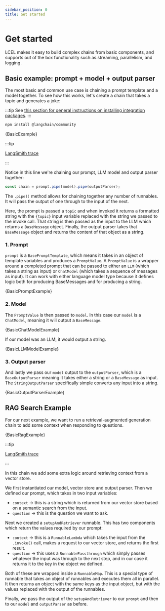 ```yaml
---
sidebar_position: 0
title: Get started
---
```



# Get started

LCEL makes it easy to build complex chains from basic components, and supports out of the box functionality such as streaming, parallelism, and logging.

## Basic example: prompt + model + output parser

The most basic and common use case is chaining a prompt template and a model together. To see how this works, let's create a chain that takes a topic and generates a joke:

:::tip
See [this section for general instructions on installing integration packages](/docs/get_started/installation#installing-integration-packages).
:::

```bash npm2yarn
npm install @langchain/community
```

<CodeBlock language="typescript">{BasicExample}</CodeBlock>

:::tip

[LangSmith trace](https://smith.langchain.com/public/dcac6d79-5254-4889-a974-4b3abaf605b4/r)

:::

Notice in this line we're chaining our prompt, LLM model and output parser together:

```typescript
const chain = prompt.pipe(model).pipe(outputParser);
```

The `.pipe()` method allows for chaining together any number of runnables. It will pass the output of one through to the input of the next.

Here, the prompt is passed a `topic` and when invoked it returns a formatted string with the `{topic}` input variable replaced with the string we passed to the invoke call.
That string is then passed as the input to the LLM which returns a `BaseMessage` object. Finally, the output parser takes that `BaseMessage` object and returns the content of that object as a string.

### 1. Prompt

`prompt` is a `BasePromptTemplate`, which means it takes in an object of template variables and produces a `PromptValue`.
A `PromptValue` is a wrapper around a completed prompt that can be passed to either an `LLM` (which takes a string as input) or `ChatModel` (which takes a sequence of messages as input).
It can work with either language model type because it defines logic both for producing BaseMessages and for producing a string.

<CodeBlock language="typescript">{BasicPromptExample}</CodeBlock>

### 2. Model

The `PromptValue` is then passed to `model`. In this case our `model` is a `ChatModel`, meaning it will output a `BaseMessage`.

<CodeBlock language="typescript">{BasicChatModelExample}</CodeBlock>

If our model was an LLM, it would output a string.

<CodeBlock language="typescript">{BasicLLMModelExample}</CodeBlock>

### 3. Output parser

And lastly we pass our `model` output to the `outputParser`, which is a `BaseOutputParser` meaning it takes either a string or a `BaseMessage` as input. The `StringOutputParser` specifically simple converts any input into a string.

<CodeBlock language="typescript">{BasicOutputParserExample}</CodeBlock>

## RAG Search Example

For our next example, we want to run a retrieval-augmented generation chain to add some context when responding to questions.

<CodeBlock language="typescript">{BasicRagExample}</CodeBlock>

:::tip

[LangSmith trace](https://smith.langchain.com/public/f0205e20-c46f-47cd-a3a4-6a95451f8a25/r)

:::

In this chain we add some extra logic around retrieving context from a vector store.

We first instantiated our model, vector store and output parser. Then we defined our prompt, which takes in two input variables:

- `context` -> this is a string which is returned from our vector store based on a semantic search from the input.
- `question` -> this is the question we want to ask.

Next we created a `setupAndRetriever` runnable. This has two components which return the values required by our prompt:

- `context` -> this is a `RunnableLambda` which takes the input from the `.invoke()` call, makes a request to our vector store, and returns the first result.
- `question` -> this uses a `RunnablePassthrough` which simply passes whatever the input was through to the next step, and in our case it returns it to the key in the object we defined.

Both of these are wrapped inside a `RunnableMap`. This is a special type of runnable that takes an object of runnables and executes them all in parallel.
It then returns an object with the same keys as the input object, but with the values replaced with the output of the runnables.

Finally, we pass the output of the `setupAndRetriever` to our `prompt` and then to our `model` and `outputParser` as before.
